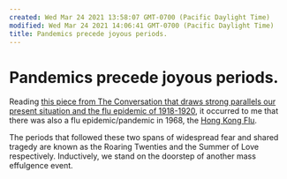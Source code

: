 ```yaml
---
created: Wed Mar 24 2021 13:58:07 GMT-0700 (Pacific Daylight Time)
modified: Wed Mar 24 2021 14:06:41 GMT-0700 (Pacific Daylight Time)
title: Pandemics precede joyous periods.
---
```


# Pandemics precede joyous periods.

Reading [this piece from The Conversation that draws strong parallels our present situation and the flu epidemic of 1918-1920](https://theconversation.com/people-gave-up-on-flu-pandemic-measures-a-century-ago-when-they-tired-of-them-and-paid-a-price-156551), it occurred to me that there was also a flu epidemic/pandemic in 1968, the [Hong Kong Flu](https://www.wikiwand.com/en/Hong_Kong_flu).

The periods that followed these two spans of widespread fear and shared tragedy are known as the Roaring Twenties and the Summer of Love respectively. Inductively, we stand on the doorstep of another mass effulgence event.